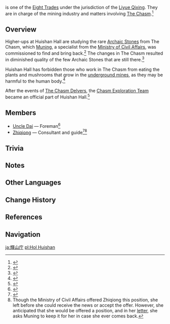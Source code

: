 {{Stub|More information}}
{{Faction Infobox
|ally         = [[Liyue Qixing]]
|base         = [[Liyue]]
|region       = Liyue
|affiliation  = [[Eight Trades]]
}}
{{Lang|'''Huishan Hall'''|zh=辉山厅|zh_rm=Huīshān-tīng}} is one of the [[Eight Trades]] under the jurisdiction of the [[Liyue Qixing]]. They are in charge of the mining industry and matters involving [[The Chasm]].<ref>{{Ref/BB|Mingyun Village Billboard}}</ref>

==Overview==
Higher-ups at Huishan Hall are studying the rare [[Archaic Stone (Says He Who Seeks Stone)|Archaic Stone]]s from The Chasm, which [[Muning]], a specialist from the [[Ministry of Civil Affairs]], was commissioned to find and bring back.<ref>{{Ref/Quest|Says He Who Seeks Stone}}</ref> The changes in The Chasm resulted in diminished quality of the few Archaic Stones that are still there.<ref>{{Ref/Item|Archaic Stone (Says He Who Seeks Stone)}}</ref>

Huishan Hall has forbidden those who work in The Chasm from eating the plants and mushrooms that grow in the [[The Chasm: Underground Mines|underground mines]], as they may be harmful to the human body.<ref>{{Ref/Quest|The Missing Miner}}</ref>

After the events of [[The Chasm Delvers]], the [[Chasm Exploration Team]] became an official part of Huishan Hall.<ref>{{Ref/Quest|Wherefore Did the Spiritstone Descend?}}</ref>

==Members==
* [[Uncle Dai]] &mdash; Foreman<ref>{{Ref/Quest|Strange Sights, Stolen Souls}}</ref>
* [[Zhiqiong]] &mdash; Consultant and guide<ref>{{Ref/Quest|Valor's Afterglow: The Faint Light Remembered}}</ref><ref group="Note">Though the Ministry of Civil Affairs offered Zhiqiong this position, she left before she could receive the news or accept the offer. However, she anticipated that she would be offered a position, and in her [[Zhiqiong's Letter|letter]], she asks Muning to keep it for her in case she ever comes back.</ref>
<!--Possibly Long, Bold Cen, Brave Cen, Mao and Bravo-->

==Trivia==
{{Transclude|Eight Trades|halltrivia|section=1}}

==Notes==
{{Reflist|note=1}}

==Other Languages==
{{Other Languages
|en      = Huishan Hall
|zhs     = 辉山厅
|zhs_rm  = Huīshān-tīng
|zht     = 輝山廳
|zht_rm  = Huīshān-tīng
|zh_tl   = Bright Mountain Hall
|ja      = {{Rubi|輝|き|山|さん|庁|ちょう}}
|ja_rm   = Kisan-chou<ref>{{Ref/Quest|Strange Sights, Stolen Souls|note=Japanese Voice-Over}}</ref>
|ja_tl   = Bright Mountain Hall{{Sino|ja}}
|ko      = {{tt|휘산청|輝山廳}}
|ko_rm   = Hwisan-cheong
|ko_tl   = Bright Mountain Hall{{Sino|ko}}
|es      = Salón Huishan
|es_tl   = Huishan Hall
|fr      = Hall Huishan
|fr_tl   = Huishan Hall
|ru      = Хуэй Шань
|ru_tl   = Huishan
|th      = Huishan Hall
|vi      = {{tt|Huy Sơn Sảnh|輝山廳}}
|vi_tl   = Bright Mountain Hall{{Sino|vi}}
|de      = Huishan-Saal
|de_tl   = Huishan Hall
|id      = Huishan Hall
|pt      = Salão Huishan
|pt_tl   = Huishan Hall
|tr      = 
|tr_tl   = 
|it      = 
|it_tl   = 
}}

==Change History==
{{Change History|introduced=1.0}}

==References==
{{Reflist}}

==Navigation==
{{Faction Navbox}}

[[Category:Huishan Hall| ]]

[[ja:輝山庁]]
[[pl:Hol Huishan]]